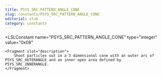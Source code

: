 ```yaml
---
title: PSYS_SRC_PATTERN_ANGLE_CONE
slug: constants/PSYS_SRC_PATTERN_ANGLE_CONE
editorial: stub
category: constants
---
```


<LSLConstant
	name="PSYS_SRC_PATTERN_ANGLE_CONE"
	type="integer"
	value="0x08"
>
	<Fragment slot="description">
		Shoot particles out in a 3 dimensional cone with an outer arc of PSYS_SRC_OUTERANGLE and an inner open area defined by PSYS_SRC_INNERANGLE.
	</Fragment>
</LSLConstant>
